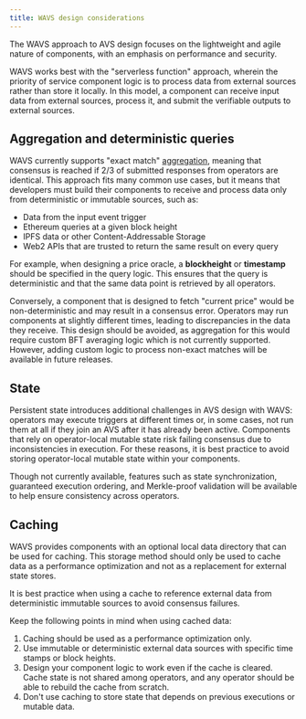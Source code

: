 ```yaml
---
title: WAVS design considerations
---
```

<!--docsignore
docsignore-->

The WAVS approach to AVS design focuses on the lightweight and agile nature of components, with an emphasis on performance and security.

WAVS works best with the "serverless function" approach, wherein the priority of service component logic is to process data from external sources rather than store it locally. In this model, a component can receive input data from external sources, process it, and submit the verifiable outputs to external sources.

## Aggregation and deterministic queries

WAVS currently supports "exact match" [aggregation](./how-it-works#signing-and-aggregation), meaning that consensus is reached if 2/3 of submitted responses from operators are identical. This approach fits many common use cases, but it means that developers must build their components to receive and process data only from deterministic or immutable sources, such as:

- Data from the input event trigger
- Ethereum queries at a given block height
- IPFS data or other Content-Addressable Storage
- Web2 APIs that are trusted to return the same result on every query

For example, when designing a price oracle, a **blockheight** or **timestamp** should be specified in the query logic. This ensures that the query is deterministic and that the same data point is retrieved by all operators.

Conversely, a component that is designed to fetch "current price" would be non-deterministic and may result in a consensus error. Operators may run components at slightly different times, leading to discrepancies in the data they receive. This design should be avoided, as aggregation for this would require custom BFT averaging logic which is not currently supported. However, adding custom logic to process non-exact matches will be available in future releases.

## State

Persistent state introduces additional challenges in AVS design with WAVS: operators may execute triggers at different times or, in some cases, not run them at all if they join an AVS after it has already been active. Components that rely on operator-local mutable state risk failing consensus due to inconsistencies in execution. For these reasons, it is best practice to avoid storing operator-local mutable state within your components.

Though not currently available, features such as state synchronization, guaranteed execution ordering, and Merkle-proof validation will be available to help ensure consistency across operators.

## Caching

WAVS provides components with an optional local data directory that can be used for caching. This storage method should only be used to cache data as a performance optimization and not as a replacement for external state stores.

It is best practice when using a cache to reference external data from deterministic immutable sources to avoid consensus failures.

Keep the following points in mind when using cached data:

1. Caching should be used as a performance optimization only.
2. Use immutable or deterministic external data sources with specific time stamps or block heights.
3. Design your component logic to work even if the cache is cleared. Cache state is not shared among operators, and any operator should be able to rebuild the cache from scratch.
4. Don't use caching to store state that depends on previous executions or mutable data.
